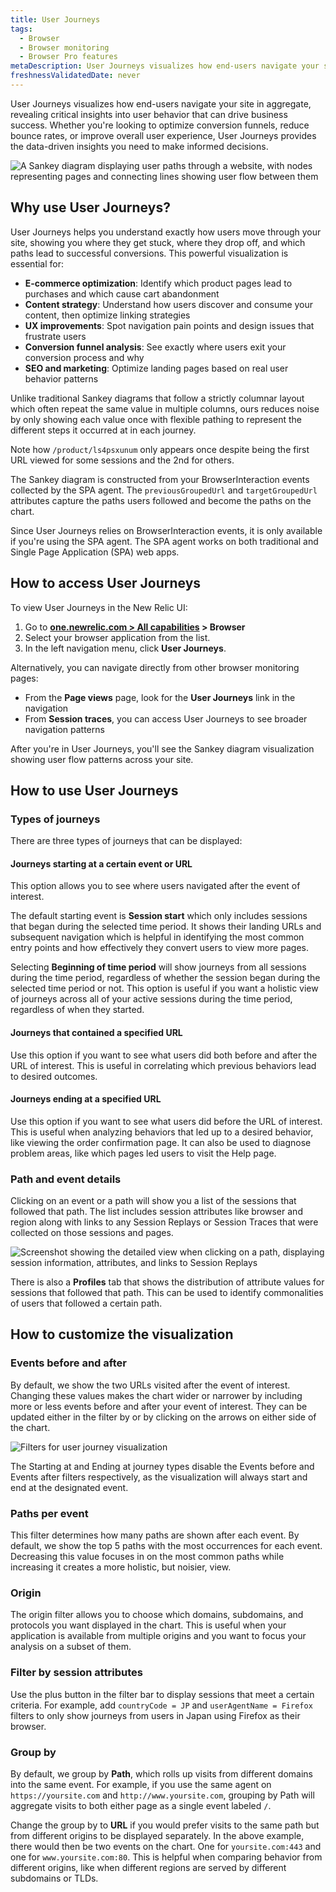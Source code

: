 ```yaml
---
title: User Journeys
tags:
  - Browser
  - Browser monitoring
  - Browser Pro features
metaDescription: User Journeys visualizes how end-users navigate your site in aggregate, showing bottlenecks, pain points, and points of confusion to help improve conversion funnels and user experience.
freshnessValidatedDate: never
---
```


User Journeys visualizes how end-users navigate your site in aggregate, revealing critical insights into user behavior that can drive business success. Whether you're looking to optimize conversion funnels, reduce bounce rates, or improve overall user experience, User Journeys provides the data-driven insights you need to make informed decisions.

<img
  title="User Journeys Sankey diagram showing user navigation flow"
  alt="A Sankey diagram displaying user paths through a website, with nodes representing pages and connecting lines showing user flow between them"
  src="/images/user-journeys-overview.webp"
/>

## Why use User Journeys?

User Journeys helps you understand exactly how users move through your site, showing you where they get stuck, where they drop off, and which paths lead to successful conversions. This powerful visualization is essential for:

- **E-commerce optimization**: Identify which product pages lead to purchases and which cause cart abandonment
- **Content strategy**: Understand how users discover and consume your content, then optimize linking strategies
- **UX improvements**: Spot navigation pain points and design issues that frustrate users
- **Conversion funnel analysis**: See exactly where users exit your conversion process and why
- **SEO and marketing**: Optimize landing pages based on real user behavior patterns

Unlike traditional Sankey diagrams that follow a strictly columnar layout which often repeat the same value in multiple columns, ours reduces noise by only showing each value once with flexible pathing to represent the different steps it occurred at in each journey.


Note how `/product/ls4psxunum` only appears once despite being the first URL viewed for some sessions and the 2nd for others.

The Sankey diagram is constructed from your BrowserInteraction events collected by the SPA agent. The `previousGroupedUrl` and `targetGroupedUrl` attributes capture the paths users followed and become the paths on the chart.

<Callout variant="important">
  Since User Journeys relies on BrowserInteraction events, it is only available if you're using the SPA agent. The SPA agent works on both traditional and Single Page Application (SPA) web apps.
</Callout>

## How to access User Journeys

To view User Journeys in the New Relic UI:

1. Go to **[one.newrelic.com > All capabilities](https://one.newrelic.com/all-capabilities) > Browser**
2. Select your browser application from the list.
3. In the left navigation menu, click **User Journeys**.

Alternatively, you can navigate directly from other browser monitoring pages:
- From the **Page views** page, look for the **User Journeys** link in the navigation
- From **Session traces**, you can access User Journeys to see broader navigation patterns

After you're in User Journeys, you'll see the Sankey diagram visualization showing user flow patterns across your site.

## How to use User Journeys

### Types of journeys

There are three types of journeys that can be displayed:


#### Journeys starting at a certain event or URL

This option allows you to see where users navigated after the event of interest.

The default starting event is **Session start** which only includes sessions that began during the selected time period. It shows their landing URLs and subsequent navigation which is helpful in identifying the most common entry points and how effectively they convert users to view more pages.

Selecting **Beginning of time period** will show journeys from all sessions during the time period, regardless of whether the session began during the selected time period or not. This option is useful if you want a holistic view of journeys across all of your active sessions during the time period, regardless of when they started.

#### Journeys that contained a specified URL

Use this option if you want to see what users did both before and after the URL of interest. This is useful in correlating which previous behaviors lead to desired outcomes.


#### Journeys ending at a specified URL

Use this option if you want to see what users did before the URL of interest. This is useful when analyzing behaviors that led up to a desired behavior, like viewing the order confirmation page. It can also be used to diagnose problem areas, like which pages led users to visit the Help page.

### Path and event details

Clicking on an event or a path will show you a list of the sessions that followed that path. The list includes session attributes like browser and region along with links to any Session Replays or Session Traces that were collected on those sessions and pages.

<img
  title="Path details panel"
  alt="Screenshot showing the detailed view when clicking on a path, displaying session information, attributes, and links to Session Replays"
  src="/images/path-details-panel.gif"
/>

There is also a <dnt>**Profiles**</dnt> tab that shows the distribution of attribute values for sessions that followed that path. This can be used to identify commonalities of users that followed a certain path.


## How to customize the visualization

### Events before and after

By default, we show the two URLs visited after the event of interest. Changing these values makes the chart wider or narrower by including more or less events before and after your event of interest. They can be updated either in the filter by or by clicking on the arrows on either side of the chart.


<img
  title="User journey visualization"
  alt="Filters for user journey visualization"
  src="/images/user-journey-visualization.gif"
/>

<Callout variant="tip">
  The Starting at and Ending at journey types disable the Events before and Events after filters respectively, as the visualization will always start and end at the designated event.
</Callout>

### Paths per event

This filter determines how many paths are shown after each event. By default, we show the top 5 paths with the most occurrences for each event. Decreasing this value focuses in on the most common paths while increasing it creates a more holistic, but noisier, view.


### Origin

The origin filter allows you to choose which domains, subdomains, and protocols you want displayed in the chart. This is useful when your application is available from multiple origins and you want to focus your analysis on a subset of them.

### Filter by session attributes

Use the plus button in the filter bar to display sessions that meet a certain criteria. For example, add `countryCode = JP` and `userAgentName = Firefox` filters to only show journeys from users in Japan using Firefox as their browser.


### Group by

By default, we group by **Path**, which rolls up visits from different domains into the same event. For example, if you use the same agent on `https://yoursite.com` and `http://www.yoursite.com`, grouping by Path will aggregate visits to both either page as a single event labeled `/`.

Change the group by to **URL** if you would prefer visits to the same path but from different origins to be displayed separately. In the above example, there would then be two events on the chart. One for `yoursite.com:443` and one for `www.yoursite.com:80`. This is helpful when comparing behavior from different origins, like when different regions are served by different subdomains or TLDs.
